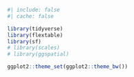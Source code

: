 <!-- Include at the start of every doc -->

```r
#| include: false
#| cache: false

library(tidyverse)
library(flextable)
library(sf)
# library(scales)
# library(ggspatial)

ggplot2::theme_set(ggplot2::theme_bw())
```
